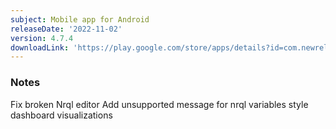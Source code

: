 ```yaml
---
subject: Mobile app for Android
releaseDate: '2022-11-02'
version: 4.7.4
downloadLink: 'https://play.google.com/store/apps/details?id=com.newrelic.rpm&hl=en'
---
```


### Notes

Fix broken Nrql editor
Add unsupported message for nrql variables style dashboard visualizations
